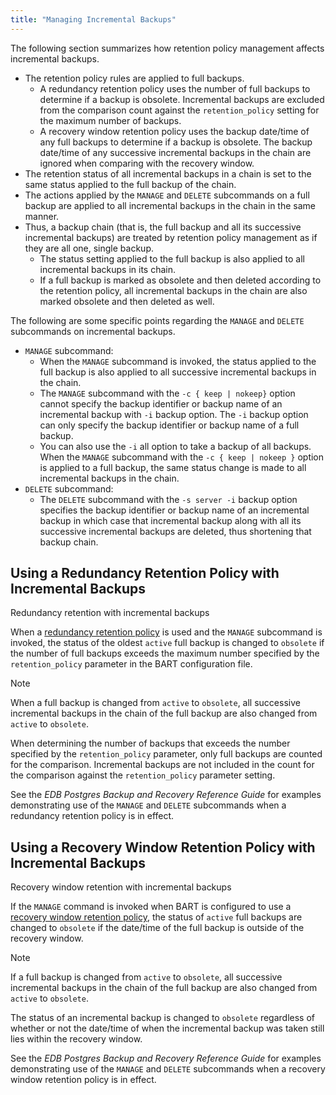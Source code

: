 ```yaml
---
title: "Managing Incremental Backups"
---
```


<div id="managing_incremental_backups" class="registered_link"></div>


The following section summarizes how retention policy management affects incremental backups.

  - The retention policy rules are applied to full backups.
      - A redundancy retention policy uses the number of full backups to determine if a backup is obsolete. Incremental backups are excluded from the comparison count against the `retention_policy` setting for the maximum number of backups.
      - A recovery window retention policy uses the backup date/time of any full backups to determine if a backup is obsolete. The backup date/time of any successive incremental backups in the chain are ignored when comparing with the recovery window.
  - The retention status of all incremental backups in a chain is set to the same status applied to the full backup of the chain.
  - The actions applied by the `MANAGE` and `DELETE` subcommands on a full backup are applied to all incremental backups in the chain in the same manner.
  - Thus, a backup chain (that is, the full backup and all its successive incremental backups) are treated by retention policy management as if they are all one, single backup.
      - The status setting applied to the full backup is also applied to all incremental backups in its chain.
      - If a full backup is marked as obsolete and then deleted according to the retention policy, all incremental backups in the chain are also marked obsolete and then deleted as well.

The following are some specific points regarding the `MANAGE` and `DELETE` subcommands on incremental backups.

  - `MANAGE` subcommand:
      - When the `MANAGE` subcommand is invoked, the status applied to the full backup is also applied to all successive incremental backups in the chain.
      - The `MANAGE` subcommand with the `-c { keep | nokeep}` option cannot specify the backup identifier or backup name of an incremental backup with `-i` backup option. The `-i` backup option can only specify the backup identifier or backup name of a full backup.
      - You can also use the `-i` all option to take a backup of all backups. When the `MANAGE` subcommand with the `-c { keep | nokeep }` option is applied to a full backup, the same status change is made to all incremental backups in the chain.
  - `DELETE` subcommand:
      - The `DELETE` subcommand with the `-s server -i` backup option specifies the backup identifier or backup name of an incremental backup in which case that incremental backup along with all its successive incremental backups are deleted, thus shortening that backup chain.

## Using a Redundancy Retention Policy with Incremental Backups

<div class="index">

Redundancy retention with incremental backups

</div>

When a [redundancy retention policy](../../02_examples#redundancy_retention_policy) is used and the `MANAGE` subcommand is invoked, the status of the oldest `active` full backup is changed to `obsolete` if the number of full backups exceeds the maximum number specified by the `retention_policy` parameter in the BART configuration file.

<div class="note">

<div class="title">

Note

</div>

When a full backup is changed from `active` to `obsolete`, all successive incremental backups in the chain of the full backup are also changed from `active` to `obsolete`.

</div>

When determining the number of backups that exceeds the number specified by the `retention_policy` parameter, only full backups are counted for the comparison. Incremental backups are not included in the count for the comparison against the `retention_policy` parameter setting.

See the *EDB Postgres Backup and Recovery Reference Guide* for examples demonstrating use of the `MANAGE` and `DELETE` subcommands when a redundancy retention policy is in effect.

## Using a Recovery Window Retention Policy with Incremental Backups

<div class="index">

Recovery window retention with incremental backups

</div>

If the `MANAGE` command is invoked when BART is configured to use a [recovery window retention policy](../../02_examples#recovery_window_retention_policy), the status of `active` full backups are changed to `obsolete` if the date/time of the full backup is outside of the recovery window.

<div class="note">

<div class="title">

Note

</div>

If a full backup is changed from `active` to `obsolete`, all successive incremental backups in the chain of the full backup are also changed from `active` to `obsolete`.

</div>

The status of an incremental backup is changed to `obsolete` regardless of whether or not the date/time of when the incremental backup was taken still lies within the recovery window.

See the *EDB Postgres Backup and Recovery Reference Guide* for examples demonstrating use of the `MANAGE` and `DELETE` subcommands when a recovery window retention policy is in effect.
